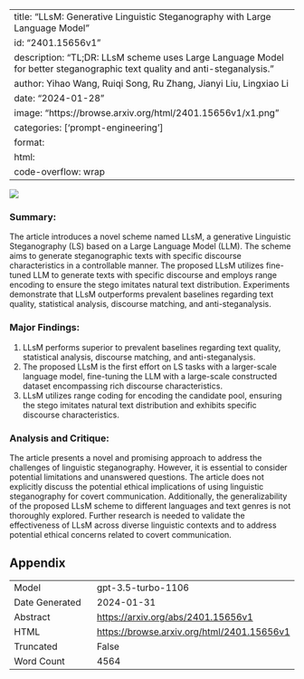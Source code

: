 
---
title: "LLsM: Generative Linguistic Steganography with Large Language Model"
id: "2401.15656v1"
description: "TL;DR: LLsM scheme uses Large Language Model for better steganographic text quality and anti-steganalysis."
author: Yihao Wang, Ruiqi Song, Ru Zhang, Jianyi Liu, Lingxiao Li
date: "2024-01-28"
image: "https://browse.arxiv.org/html/2401.15656v1/x1.png"
categories: ['prompt-engineering']
format:
  html:
    code-overflow: wrap
---

![](https://browse.arxiv.org/html/2401.15656v1/x1.png)

### Summary:
The article introduces a novel scheme named LLsM, a generative Linguistic Steganography (LS) based on a Large Language Model (LLM). The scheme aims to generate steganographic texts with specific discourse characteristics in a controllable manner. The proposed LLsM utilizes fine-tuned LLM to generate texts with specific discourse and employs range encoding to ensure the stego imitates natural text distribution. Experiments demonstrate that LLsM outperforms prevalent baselines regarding text quality, statistical analysis, discourse matching, and anti-steganalysis.

### Major Findings:
1. LLsM performs superior to prevalent baselines regarding text quality, statistical analysis, discourse matching, and anti-steganalysis.
2. The proposed LLsM is the first effort on LS tasks with a larger-scale language model, fine-tuning the LLM with a large-scale constructed dataset encompassing rich discourse characteristics.
3. LLsM utilizes range coding for encoding the candidate pool, ensuring the stego imitates natural text distribution and exhibits specific discourse characteristics.

### Analysis and Critique:
The article presents a novel and promising approach to address the challenges of linguistic steganography. However, it is essential to consider potential limitations and unanswered questions. The article does not explicitly discuss the potential ethical implications of using linguistic steganography for covert communication. Additionally, the generalizability of the proposed LLsM scheme to different languages and text genres is not thoroughly explored. Further research is needed to validate the effectiveness of LLsM across diverse linguistic contexts and to address potential ethical concerns related to covert communication.

## Appendix

|          |          |
|----------|----------|
| Model     | gpt-3.5-turbo-1106       |
| Date Generated     | 2024-01-31       |
| Abstract | [https://arxiv.org/abs/2401.15656v1](https://arxiv.org/abs/2401.15656v1)        |
| HTML     | [https://browse.arxiv.org/html/2401.15656v1](https://browse.arxiv.org/html/2401.15656v1)       |
| Truncated       | False       |
| Word Count       | 4564       |